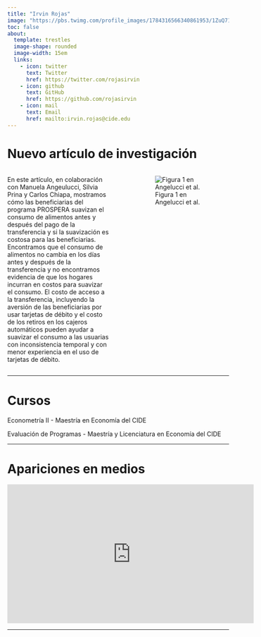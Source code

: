 ```yaml
---
title: "Irvin Rojas"
image: "https://pbs.twimg.com/profile_images/1784316566340861953/1ZuQ71HY_400x400.jpg"
toc: false
about: 
  template: trestles
  image-shape: rounded
  image-width: 15em
  links:
    - icon: twitter
      text: Twitter
      href: https://twitter.com/rojasirvin
    - icon: github
      text: GitHub
      href: https://github.com/rojasirvin
    - icon: mail
      text: Email
      href: mailto:irvin.rojas@cide.edu
---
```


# Nuevo artículo de investigación


:::: {.columns} 

::: {.column width="50%"} 

::: {.justify}

En este artículo, en colaboración con Manuela Angeulucci, Silvia Prina y Carlos Chiapa, mostramos cómo las beneficiarias del programa PROSPERA suavizan el consumo de alimentos antes y después del pago de la transferencia y si la suavización es costosa para las beneficiarias. Encontramos que el consumo de alimentos no cambia en los días antes y después de la transferencia y no encontramos evidencia de que los hogares incurran en costos para suavizar el consumo. El costo de acceso a la transferencia, incluyendo la aversión de las beneficiarias por usar tarjetas de débito y el costo de los retiros en los cajeros automáticos pueden ayudar a suavizar el consumo a las usuarias con inconsistencia temporal y con menor experiencia en el uso de tarjetas de débito.

:::

:::

::: {.column width="5%"}
<!-- empty column to create gap -->
:::

::: {.column width="45%"}

![Figura 1 en Angelucci et al.](consumption-smoothing-paper.png){.lightbox fig-align="center"}

:::

::::


---

# Cursos

Econometría II - Maestría en Economía del CIDE

Evaluación de Programas - Maestría y Licenciatura en Economía del CIDE

---

# Apariciones en medios

<iframe width="560" height="315" src="https://www.youtube.com/embed/UbHb4oqYRXI?si=EG9zuV1liNmDW-4J&amp;start=649" title="YouTube video player" frameborder="0" allow="accelerometer; autoplay; clipboard-write; encrypted-media; gyroscope; picture-in-picture; web-share" referrerpolicy="strict-origin-when-cross-origin" allowfullscreen></iframe>

---